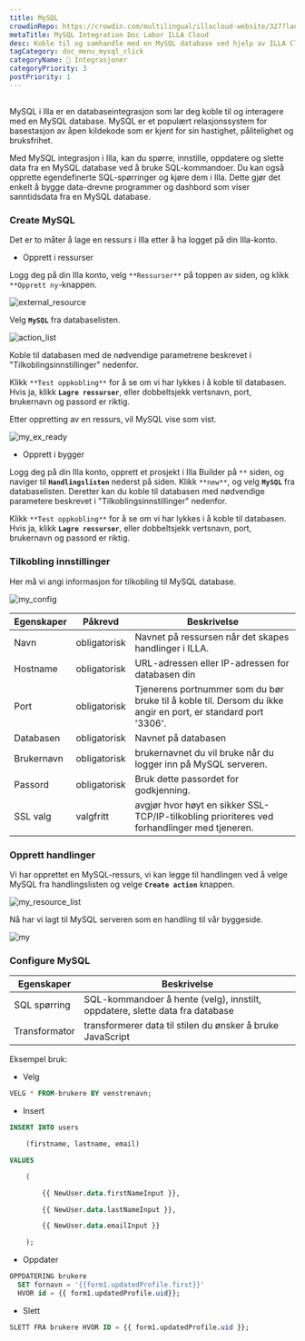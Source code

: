 ```yaml
---
title: MySQL
crowdinRepo: https://crowdin.com/multilingual/illacloud-website/327?languages=no&filter=basic&value=0
metaTitle: MySQL Integration Doc Labor ILLA Cloud
desc: Koble til og samhandle med en MySQL database ved hjelp av ILLA Cloud. Opprett programmer som kan spørre, redigere og visualisere data. Automatisere og optimalisere dataarbeidsflyter.
tagCategory: doc_menu_mysql_click
categoryName: 🔨 Integrasjoner
categoryPriority: 3
postPriority: 1
---
```


## <h2 hidden>Hva er MySQL?</h2>

MySQL i Illa er en databaseintegrasjon som lar deg koble til og interagere med en MySQL database. MySQL er et populært relasjonssystem for basestasjon av åpen kildekode som er kjent for sin hastighet, pålitelighet og bruksfrihet.

Med MySQL integrasjon i Illa, kan du spørre, innstille, oppdatere og slette data fra en MySQL database ved å bruke SQL-kommandoer. Du kan også opprette egendefinerte SQL-spørringer og kjøre dem i Illa. Dette gjør det enkelt å bygge data-drevne programmer og dashbord som viser sanntidsdata fra en MySQL database.

### Create MySQL

Det er to måter å lage en ressurs i Illa etter å ha logget på din Illa-konto.

-   Opprett i ressurser

Logg deg på din Illa konto, velg `**Ressurser**` på toppen av siden, og klikk `**Opprett ny`-knappen.

![external_resource](https://cdn.illacloud.com/official-website/img/docs/external_resource.png)

Velg **`MySQL`** fra databaselisten.

![action_list](https://cdn.illacloud.com/official-website/img/docs/action_list.png)

Koble til databasen med de nødvendige parametrene beskrevet i "Tilkoblingsinnstillinger" nedenfor.

Klikk `**Test oppkobling**` for å se om vi har lykkes i å koble til databasen. Hvis ja, klikk **`Lagre ressurser`**, eller dobbeltsjekk vertsnavn, port, brukernavn og passord er riktig.

Etter oppretting av en ressurs, vil MySQL vise som vist.

![my_ex_ready](https://cdn.illacloud.com/official-website/img/docs/my_ex_ready.png)

-   Opprett i bygger

Logg deg på din Illa konto, opprett et prosjekt i Illa Builder på `**` siden, og naviger til **`Handlingslisten`** nederst på siden. Klikk `**new**`, og velg **`MySQL`** fra databaselisten. Deretter kan du koble til databasen med nødvendige parametere beskrevet i "Tilkoblingsinnstillinger" nedenfor.

Klikk `**Test oppkobling**` for å se om vi har lykkes i å koble til databasen. Hvis ja, klikk **`Lagre ressurser`**, eller dobbeltsjekk vertsnavn, port, brukernavn og passord er riktig.

### Tilkobling innstillinger

Her må vi angi informasjon for tilkobling til MySQL database.

![my_config](https://cdn.illacloud.com/official-website/img/docs/my_config.png)

| Egenskaper    | Påkrevd      | Beskrivelse                                                                                                                 |
| ------------- | ------------ | --------------------------------------------------------------------------------------------------------------------------- |
| Navn          | obligatorisk | Navnet på ressursen når det skapes handlinger i ILLA.                                                                       |
| Hostname      | obligatorisk | URL-adressen eller IP-adressen for databasen din                                                                            |
| Port          | obligatorisk | Tjenerens portnummer som du bør bruke til å koble til. Dersom du ikke angir en port, er standard port '3306'.               |
| Databasen     | obligatorisk | Navnet på databasen                                                                                                         |
| Brukernavn    | obligatorisk | brukernavnet du vil bruke når du logger inn på MySQL serveren.                                                              |
| Passord       | obligatorisk | Bruk dette passordet for godkjenning.                                                                                       |
| SSL valg      | valgfritt    | avgjør hvor høyt en sikker SSL-TCP/IP-tilkobling prioriteres ved forhandlinger med tjeneren.                                |

### Opprett handlinger

Vi har opprettet en MySQL-ressurs, vi kan legge til handlingen ved å velge MySQL fra handlingslisten og velge **`Create action`** knappen.

![my_resource_list](https://cdn.illacloud.com/official-website/img/docs/my_resource_list.png)

Nå har vi lagt til MySQL serveren som en handling til vår byggeside.

![my](https://cdn.illacloud.com/official-website/img/docs/my.png)

### Configure MySQL

| Egenskaper     | Beskrivelse                                                                  |
| -------------- | ---------------------------------------------------------------------------- |
| SQL spørring   | SQL-kommandoer å hente (velg), innstilt, oppdatere, slette data fra database |
| Transformator  | transformerer data til stilen du ønsker å bruke JavaScript                   |

Eksempel bruk:

-   Velg

```sql
VELG * FROM-brukere BY venstrenavn;
```

-   Insert

```sql
INSERT INTO users

	(firstname, lastname, email)

VALUES

	(

		{{ NewUser.data.firstNameInput }},

		{{ NewUser.data.lastNameInput }},

		{{ NewUser.data.emailInput }}

	);
```

-   Oppdater

```sql
OPPDATERING brukere
  SET fornavn = '{{form1.updatedProfile.first}}'
  HVOR id = {{ form1.updatedProfile.uid}};
```

-   Slett

```sql
SLETT FRA brukere HVOR ID = {{ form1.updatedProfile.uid }};
```
